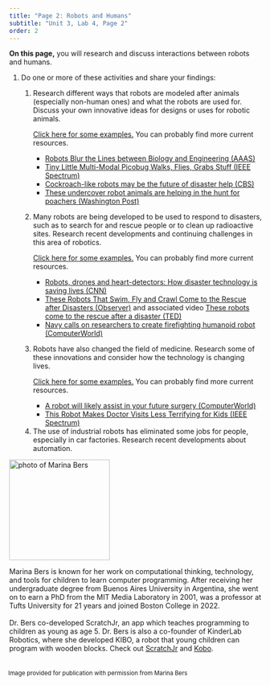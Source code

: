 ```yaml
---
title: "Page 2: Robots and Humans"
subtitle: "Unit 3, Lab 4, Page 2"
order: 2
---
```


::: learn
<p><strong>On this page,</strong> you will research and discuss
interactions between robots and humans.</p>
:::

::: {#first .forYouToDo}
<ol>

<li>

Do one or more of these activities and share your findings:

<ol>

<li>

Research different ways that robots are modeled after animals
(especially non-human ones) and what the robots are used for. Discuss
your own innovative ideas for designs or uses for robotic animals.

::: endnote
<p><a href="#hint-animals" data-bs-toggle="collapse" title="Click here for some examples of ways that robots are modeled after animals.">Click
here for some examples.</a> You can probably find more current
resources.</p>

::: {#hint-animals .collapse}
<ul>

<li><a href="http://www.aaas.org/news/robots-blur-lines-between-biology-and-engineering" target="_blank" title="Robots Blur the Lines between Biology and Engineering (AAAS)">Robots
Blur the Lines between Biology and Engineering (AAAS)</a></li>

<!--<li><a href="http://www.livescience.com/topics/robots/" target="_blank" title="Live Science">Collection of news articles</a> (current)</li>-->

<li><a href="http://spectrum.ieee.org/automaton/robotics/drones/tiny-little-multimodal-picobug" target="_blank" title="Tiny Little Multi-Modal Picobug Walks, Flies, Grabs Stuff (IEEE Spectrum)">Tiny
Little Multi-Modal Picobug Walks, Flies, Grabs Stuff (IEEE
Spectrum)</a></li>

<li><a href="http://www.cbsnews.com/news/cockroach-like-robots-may-be-the-future-of-disaster-help/" target="_blank" title="Cockroach-like robots may be the future of disaster help (CBS)">Cockroach-like
robots may be the future of disaster help (CBS)</a></li>

<li><a href="https://www.washingtonpost.com/news/animalia/wp/2016/02/24/quiz-can-you-tell-a-real-deer-from-a-robo-deer/" target="_blank" title="These undercover robot animals are helping in the hunt for poachers (Washington Post)">These
undercover robot animals are helping in the hunt for poachers
(Washington Post)</a></li>

</ul>
:::
:::

</li>

<li>

Many robots are being developed to be used to respond to disasters, such
as to search for and rescue people or to clean up radioactive sites.
Research recent developments and continuing challenges in this area of
robotics.

::: endnote
<p><a href="#hint-disasters" data-bs-toggle="collapse" title="Click here for some examples of robots being developed to be used to respond to disasters.">Click
here for some examples.</a> You can probably find more current
resources.</p>

::: {#hint-disasters .collapse}
<ul>

<li><a href="http://www.cnn.com/2015/08/24/us/robot-disaster-technology/" target="_blank" title="Robots, drones and heart-detectors: How disaster technology is saving lives (CNN)">Robots,
drones and heart-detectors: How disaster technology is saving lives
(CNN)</a></li>

<li><a href="http://observer.com/2015/08/these-robots-that-swim-fly-and-crawl-come-to-the-rescue-after-disasters/" target="_blank" title="These Robots That Swim, Fly and Crawl Come to the Rescue after Disasters (Observer)">These
Robots That Swim, Fly and Crawl Come to the Rescue after Disasters
(Observer)</a> and associated video
<a href="https://www.ted.com/talks/robin_murphy_these_robots_come_to_the_rescue_after_a_disaster?language=en" target="_blank" title="These robots come to the rescue after a disaster (TED)">These
robots come to the rescue after a disaster (TED)</a></li>

<li><a href="http://www.computerworld.com/article/3031657/robotics/navy-calls-on-researchers-to-create-firefighting-humanoid-robot.html" target="_blank" title="Navy calls on researchers to create firefighting humanoid robot (ComputerWorld)">Navy
calls on researchers to create firefighting humanoid robot
(ComputerWorld)</a></li>

</ul>
:::
:::

</li>

<li>

Robots have also changed the field of medicine. Research some of these
innovations and consider how the technology is changing lives.

::: endnote
<p><a href="#hint-medicine" data-bs-toggle="collapse" title="Click here for some examples of robots in the field of medicine.">Click
here for some examples.</a> You can probably find more current
resources.</p>

::: {#hint-medicine .collapse}
<ul>

<li><a href="http://www.computerworld.com/article/3039586/healthcare-it/a-robot-will-likely-assist-in-your-future-surgery.html" target="_blank" title="A robot will likely assist in your future surgery (ComputerWorld)">A
robot will likely assist in your future surgery (ComputerWorld)</a></li>

<!--<li><a href="http://spectrum.ieee.org/robotics/medical-robots" target="_blank" title="IEEE Spectrum">Collection of articles</a> (current)</li>-->

<li><a href="http://spectrum.ieee.org/automaton/robotics/medical-robots/rxrobots-nao-doctor-visits" target="_blank" title="This Robot Makes Doctor Visits Less Terrifying for Kids (IEEE Spectrum)">This
Robot Makes Doctor Visits Less Terrifying for Kids (IEEE
Spectrum)</a></li>

</ul>
:::
:::

</li>

<li>The use of industrial robots has eliminated some jobs for people,
especially in car factories. Research recent developments about
automation.</li>

</ol>

</li>

</ol>

::: atworkFullWidth
::: imageRight
<img src="/img/atwork/Marina_Bers.JPG" title="photo of Marina Bers" alt="photo of Marina Bers" class="noshadow" height="200px"/>
:::

<p>Marina Bers is known for her work on computational thinking,
technology, and tools for children to learn computer programming. After
receiving her undergraduate degree from Buenos Aires University in
Argentina, she went on to earn a PhD from the MIT Media Laboratory in
2001, was a professor at Tufts University for 21 years and joined Boston
College in 2022. <br><br> Dr. Bers co-developed ScratchJr, an app which
teaches programming to children as young as age 5. Dr. Bers is also a
co-founder of KinderLab Robotics, where she developed KIBO, a robot that
young children can program with wooden blocks. Check out
<a href="https://www.scratchjr.org/" title="ScratchJr Website" target="_blank">ScratchJr</a>
and
<a href="https://kinderlabrobotics.com/kibo/" title="Kobo Website" target="_blank">Kobo</a>.</p>

::: {.endnote style="width:500px;margin:6px;float:right;"}
<small>Image provided for publication with permission from Marina
Bers</small>
:::
:::
:::
